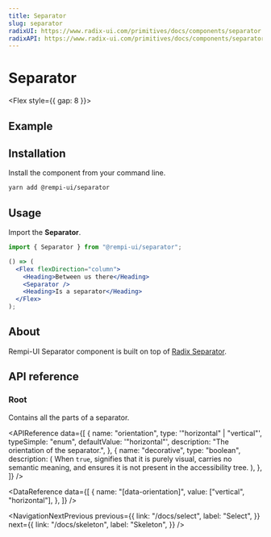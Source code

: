 ```yaml
---
title: Separator
slug: separator
radixUI: https://www.radix-ui.com/primitives/docs/components/separator
radixAPI: https://www.radix-ui.com/primitives/docs/components/separator#api-reference
---
```


# Separator

<Description text="Visually or semantically separates content." />

<Flex style={{ gap: 8 }}>
  <RadixUI href="https://www.radix-ui.com/primitives/docs/components/separator" />
  <RadixAPI href="https://www.radix-ui.com/primitives/docs/components/separator#api-reference" />
</Flex>

## Example

<PreviewComponent name="separator" />

## Installation

Install the component from your command line.

```bash
yarn add @rempi-ui/separator
```

## Usage

Import the <strong>Separator</strong>.

```jsx
import { Separator } from "@rempi-ui/separator";

() => (
  <Flex flexDirection="column">
    <Heading>Between us there</Heading>
    <Separator />
    <Heading>Is a separator</Heading>
  </Flex>
);
```

## About

Rempi-UI Separator component is built on top of [Radix Separator](https://www.radix-ui.com/primitives/docs/components/separator).

## API reference

### Root

Contains all the parts of a separator.

<MoreInfo
  componentName="Radix Separator"
  componentLink="https://www.radix-ui.com/primitives/docs/components/separator#root"
/>

<APIReference
  data={[
    {
      name: "orientation",
      type: '"horizontal" | "vertical"',
      typeSimple: "enum",
      defaultValue: '"horizontal"',
      description: "The orientation of the separator.",
    },
    {
      name: "decorative",
      type: "boolean",
      description: (
        <span>
          When <code>true</code>, signifies that it is purely visual, carries no
          semantic meaning, and ensures it is not present in the accessibility
          tree.
        </span>
      ),
    },
  ]}
/>

<DataReference
  data={[
    {
      name: "[data-orientation]",
      value: ["vertical", "horizontal"],
    },
  ]}
/>

<NavigationNextPrevious
  previous={{
    link: "/docs/select",
    label: "Select",
  }}
  next={{
    link: "/docs/skeleton",
    label: "Skeleton",
  }}
/>
